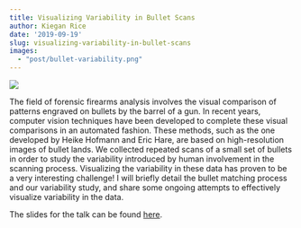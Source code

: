 ```yaml
---
title: Visualizing Variability in Bullet Scans
author: Kiegan Rice
date: '2019-09-19'
slug: visualizing-variability-in-bullet-scans
images:
  - "post/bullet-variability.png"
---
```


![](/post/bullet-variability.png)

The field of forensic firearms analysis involves the visual comparison of patterns engraved on bullets by the barrel of a gun. In recent years, computer vision techniques have been developed to complete these visual comparisons in an automated fashion. These methods, such as the one developed by Heike Hofmann and Eric Hare, are based on high-resolution images of bullet lands. We collected repeated scans of a small set of bullets in order to study the variability introduced by human involvement in the scanning process. Visualizing the variability in these data has proven to be a very interesting challenge! I will briefly detail the bullet matching process and our variability study, and share some ongoing attempts to effectively visualize variability in the data.

The slides for the talk can be found [here](https://isu-graphicsgroup.github.io/slide-storage/2019/09-19-Kiegan-Rice/slides.pdf).